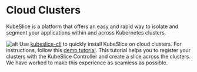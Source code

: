 # Cloud Clusters
KubeSlice is a platform that offers an easy and rapid way to isolate and segment your 
applications within and across Kubernetes clusters.

![alt](/img/kubeslice-illustration.png)
Use [kubeslice-cli](/versioned_docs/version-1.0.0/kubeslice-cli/getting-started.mdx) 
to quickly install KubeSlice on cloud clusters. For instructions, 
follow this [demo tutorial](versioned_docs/version-1.0.0/tutorials/kubeslice-cli-demo-on-cloud-clusters.mdx).
This tutorial helps you to register your clusters with the KubeSlice Controller and create a 
slice across the clusters. We have worked to make this experience as seamless as possible.